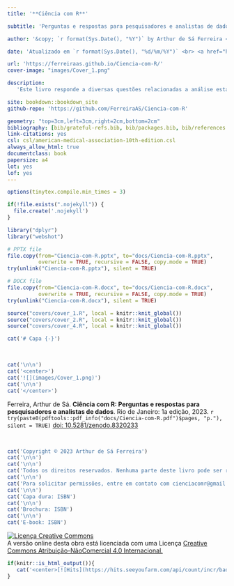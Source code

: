 ```yaml
---
title: '**Ciência com R**'

subtitle: 'Perguntas e respostas para pesquisadores e analistas de dados'

author: '&copy; `r format(Sys.Date(), "%Y")` by Arthur de Sá Ferreira <a id="cy-effective-orcid-url" class="underline"s href="https://orcid.org/0000-0001-7014-2002" target="orcid.widget" rel="me noopener noreferrer" style="vertical-align: top"><br><img src="https://orcid.org/sites/default/files/images/orcid_16x16.png" style="width: 1em; margin-inline-start: 0.0em" alt="ORCID iD icon"/> https://orcid.org/0000-0001-7014-2002 </a>'

date: 'Atualizado em `r format(Sys.Date(), "%d/%m/%Y")` <br> <a href="https://doi.org/10.5281/zenodo.8320233"><img src="https://zenodo.org/badge/DOI/10.5281/zenodo.8320233.svg" alt="DOI"></a>'

url: 'https://ferreiraas.github.io/Ciencia-com-R/'
cover-image: "images/Cover_1.png"

description:
   'Este livro responde a diversas questões relacionadas a análise estatística de dados, revisitando o principais conceitos e sugerindo métodos computacionais para os mais diversos delineamentos de estudos científicos.'

site: bookdown::bookdown_site
github-repo: 'https://github.com/FerreiraAS/Ciencia-com-R'

geometry: "top=3cm,left=3cm,right=2cm,bottom=2cm"
bibliography: [bib/grateful-refs.bib, bib/packages.bib, bib/references.bib]
link-citations: yes
csl: csl/american-medical-association-10th-edition.csl
always_allow_html: true
documentclass: book
papersize: a4
lot: yes
lof: yes
---
```


```r
options(tinytex.compile.min_times = 3)
```

```{=latex}
\DisableFootNotes
```

```r
if(!file.exists(".nojekyll")) {
  file.create('.nojekyll')
}
```

```r
library("dplyr")
library("webshot")
```

```r
# PPTX file
file.copy(from="Ciencia-com-R.pptx", to="docs/Ciencia-com-R.pptx", 
          overwrite = TRUE, recursive = FALSE, copy.mode = TRUE)
try(unlink("Ciencia-com-R.pptx"), silent = TRUE)

# DOCX file
file.copy(from="Ciencia-com-R.docx", to="docs/Ciencia-com-R.docx", 
          overwrite = TRUE, recursive = FALSE, copy.mode = TRUE)
try(unlink("Ciencia-com-R.docx"), silent = TRUE)
```

```r
source("covers/cover_1.R", local = knitr::knit_global())
source("covers/cover_2.R", local = knitr::knit_global())
source("covers/cover_4.R", local = knitr::knit_global())
```

```r
cat('# Capa {-}')
```

<br>

```r
cat('\n\n')
cat('<center>')
cat('![](images/Cover_1.png)')
cat('\n\n')
cat('</center>')
```

```{=latex}
\clearpage
\markboth{}{}
```

<div class="boxBorder">

Ferreira, Arthur de Sá. **Ciência com R: Perguntas e respostas para pesquisadores e analistas de dados**. Rio de Janeiro: 1a edição, 2023. `r try(paste0(pdftools::pdf_info("docs/Ciencia-com-R.pdf")$pages, "p."), silent = TRUE)` [doi: 10.5281/zenodo.8320233](https://doi.org/10.5281/zenodo.8320233)

</div>

```{=latex}
\vspace*{\fill}
```

<br>

```r
cat('Copyright © 2023 Arthur de Sá Ferreira')
cat('\n\n')
cat('\n\n')
cat('Todos os direitos reservados. Nenhuma parte deste livro pode ser reproduzida ou usada de qualquer maneira sem a permissão prévia por escrito do proprietário dos direitos autorais, exceto para o uso de breves citações em uma resenha do livro.')
cat('\n\n')
cat('Para solicitar permissões, entre em contato com cienciacomr@gmail.com')
cat('\n\n')
cat('Capa dura: ISBN')
cat('\n\n')
cat('Brochura: ISBN')
cat('\n\n')
cat('E-book: ISBN')
```

<a rel="license" href="http://creativecommons.org/licenses/by-nc/4.0/"><img alt="Licença Creative Commons" style="border-width:0" src="https://i.creativecommons.org/l/by-nc/4.0/88x31.png" /></a><br />A versão online desta obra está licenciada com uma Licença <a rel="license" href="http://creativecommons.org/licenses/by-nc/4.0/">Creative Commons Atribuição-NãoComercial 4.0 Internacional.</a>

```r
if(knitr::is_html_output()){
   cat('<center>[![Hits](https://hits.seeyoufarm.com/api/count/incr/badge.svg?url=https%3A%2F%2Fferreiraas.github.io%2FCiencia-com-R%2F&count_bg=%232C3E50&title_bg=%2375A5D5&icon=&icon_color=%23000000&title=Visitas&edge_flat=false)](https://hits.seeyoufarm.com)</center>')
}
```
